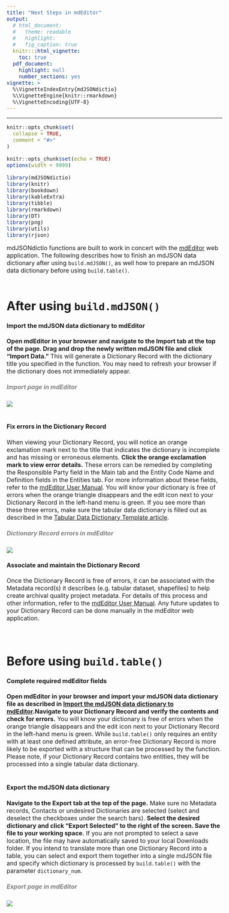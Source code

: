 ```yaml
---
title: "Next Steps in mdEditor"
output: 
  # html_document:
  #   theme: readable
  #   highlight:
  #   fig_caption: true
  knitr:::html_vignette:
    toc: true
  pdf_document:
    highlight: null
    number_sections: yes
vignette: >
  %\VignetteIndexEntry{mdJSONdictio}
  %\VignetteEngine{knitr::rmarkdown}
  %\VignetteEncoding{UTF-8}
---
```

<style type="text/css">
  body{
  font-size: 12pt;
}
</style>
---

```r
knitr::opts_chunk$set(
  collapse = TRUE,
  comment = "#>"
)
```

```r
knitr::opts_chunk$set(echo = TRUE)
options(width = 9999)

library(mdJSONdictio)
library(knitr)
library(bookdown)
library(kableExtra)
library(tibble)
library(rmarkdown)
library(DT)
library(png)
library(utils)
library(rjson)
```

mdJSONdictio functions are built to work in concert with the [mdEditor](https://go.mdeditor.org/#/dashboard) web application. The following describes how to finish an mdJSON data dictionary after using ```build.mdJSON()```, as well how to prepare an mdJSON data dictionary before using ```build.table()```.
<br />
<br />

# After using ```build.mdJSON()```

#### Import the mdJSON data dictionary to mdEditor
**Open mdEditor in your browser and navigate to the Import tab at the top of the page. Drag and drop the newly written mdJSON file and click "Import Data."** This will generate a Dictionary Record with the dictionary title you specified in the function. You may need to refresh your browser if the dictionary does not immediately appear.

##### <span style="color: grey;">Import page in mdEditor</span>
![](https://github.com/hdvincelette/mdJSONdictio/raw/master/man/figures/mdEditor_Import.png)
<br />
<br />

#### Fix errors in the Dictionary Record
When viewing your Dictionary Record, you will notice an orange exclamation mark next to the title that indicates the dictionary is incomplete and has missing or erroneous elements. **Click the orange exclamation mark to view error details.** These errors can be remedied by completing the Responsible Party field in the Main tab and the Entity Code Name and Definition fields in the Entities tab. For more information about these fields, refer to the [mdEditor User Manual](https://guide.mdeditor.org/reference/reference-manual.html). You will know your dictionary is free of errors when the orange triangle disappears and the edit icon next to your Dictionary Record in the left-hand menu is green. If you see more than these three errors, make sure the tabular data dictionary is filled out as described in the [Tabular Data Dictionary Template article](https://hdvincelette.github.io/mdJSONdictio/articles/02_Dictionary_Template.html).

##### <span style="color: grey;">Dictionary Record errors in mdEditor</span>
![](https://github.com/hdvincelette/mdJSONdictio/raw/master/man/figures/mdEditor_Errors.png)
<br />

#### Associate and maintain the Dictionary Record
Once the Dictionary Record is free of errors, it can be associated with the Metadata record(s) it describes (e.g. tabular dataset, shapefiles) to help create archival quality project metadata. For details of this process and other information, refer to the [mdEditor User Manual](https://guide.mdeditor.org/). Any future updates to your Dictionary Record can be done manually in the mdEditor web application. 
<br />
<br />
<br />

# Before using ```build.table()```

#### Complete required mdEditor fields
**Open mdEditor in your browser and import your mdJSON data dictionary file as described in [Import the mdJSON data dictionary to mdEditor](https://hdvincelette.github.io/mdJSONdictio/articles/05_Next_Steps_mdEditor.html#import-the-mdjson-data-dictionary-to-mdeditor).Navigate to your Dictionary Record and verify the contents and check for errors.** You will know your dictionary is free of errors when the orange triangle disappears and the edit icon next to your Dictionary Record in the left-hand menu is green. While ```build.table()``` only requires an entity with at least one defined attribute, an error-free Dictionary Record is more likely to be exported with a structure that can be processed by the function. Please note, if your Dictionary Record contains two entities, they will be processed into a single tabular data dictionary.
<br />
<br />

#### Export the mdJSON data dictionary
**Navigate to the Export tab at the top of the page.** Make sure no Metadata records, Contacts or undesired Dictionaries are selected (select and deselect the checkboxes under the search bars). **Select the desired dictionary and click "Export Selected" to the right of the screen. Save the file to your working space.** If you are not prompted to select a save location, the file may have automatically saved to your local Downloads folder. If you intend to translate more than one Dictionary Record into a table, you can select and export them together into a single mdJSON file and specify which dictionary is processed by ```build.table()``` with the parameter ```dictionary_num```.

##### <span style="color: grey;">Export page in mdEditor</span>
![](https://github.com/hdvincelette/mdJSONdictio/raw/master/man/figures/mdEditor_Export.png)
<br />

